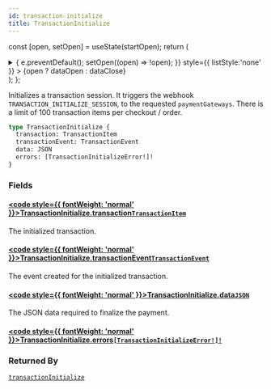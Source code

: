 ```yaml
---
id: transaction-initialize
title: TransactionInitialize
---
```






const [open, setOpen] = useState(startOpen);
return (
<details {...(open ? { open: true } : {})} className="details" style={{ border:'none', boxShadow:'none', background:'var(--ifm-background-color)' }}>
<summary
onClick={(e) => {
e.preventDefault();
setOpen((open) => !open);
}}
style={{ listStyle:'none' }} >
{open ? dataOpen : dataClose}
</summary>
{open && children}
</details>
);
};

Initializes a transaction session. It triggers the webhook `TRANSACTION_INITIALIZE_SESSION`, to the requested `paymentGateways`. There is a limit of 100 transaction items per checkout / order.

```graphql
type TransactionInitialize {
  transaction: TransactionItem
  transactionEvent: TransactionEvent
  data: JSON
  errors: [TransactionInitializeError!]!
}
```

### Fields

#### [<code style={{ fontWeight: 'normal' }}>TransactionInitialize.<b>transaction</b></code>](#)<Bullet />[`TransactionItem`](../../../api-reference/payments/objects/transaction-item.mdx) <Badge class="badge badge--secondary" text="object"/> <Badge class="badge badge--secondary" text="payments"/>

The initialized transaction.

#### [<code style={{ fontWeight: 'normal' }}>TransactionInitialize.<b>transactionEvent</b></code>](#)<Bullet />[`TransactionEvent`](../../../api-reference/payments/objects/transaction-event.mdx) <Badge class="badge badge--secondary" text="object"/> <Badge class="badge badge--secondary" text="payments"/>

The event created for the initialized transaction.

#### [<code style={{ fontWeight: 'normal' }}>TransactionInitialize.<b>data</b></code>](#)<Bullet />[`JSON`](../../../api-reference/miscellaneous/scalars/json.mdx) <Badge class="badge badge--secondary" text="scalar"/> <Badge class="badge badge--secondary" text="miscellaneous"/>

The JSON data required to finalize the payment.

#### [<code style={{ fontWeight: 'normal' }}>TransactionInitialize.<b>errors</b></code>](#)<Bullet />[`[TransactionInitializeError!]!`](../../../api-reference/payments/objects/transaction-initialize-error.mdx) <Badge class="badge badge--secondary" text="non-null"/> <Badge class="badge badge--secondary" text="object"/> <Badge class="badge badge--secondary" text="payments"/>

### Returned By

[`transactionInitialize`](../../../api-reference/payments/mutations/transaction-initialize.mdx) <Badge class="badge badge--secondary" text="mutation"/>

